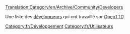 [[Translation:Category/en/Archive/Community/Developers]]


Une liste des [[fr/Archive/Community/Développeurs|développeurs]] qui ont travaillé sur [[fr/Manual/Main Page|OpenTTD]].

[[Category:fr/Développement]]
[[Category:fr/Utilisateurs]]